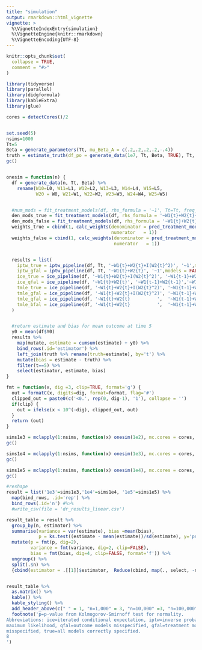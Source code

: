 ```yaml
---
title: "simulation"
output: rmarkdown::html_vignette
vignette: >
  %\VignetteIndexEntry{simulation}
  %\VignetteEngine{knitr::rmarkdown}
  %\VignetteEncoding{UTF-8}
---
```


```r
knitr::opts_chunk$set(
  collapse = TRUE,
  comment = "#>"
)
```

```r
library(tidyverse)
library(parallel)
library(didgformula)
library(kableExtra)
library(glue)

cores = detectCores()/2


set.seed(5)
nsims=1000
Tt=5
Beta = generate_parameters(Tt, mu_Beta_A = c(.2,.2,.2,.2,-.4))
truth = estimate_truth(df_po = generate_data(1e7, Tt, Beta, TRUE), Tt, type = 'levels')
gc()


onesim = function(n) {
  df = generate_data(n, Tt, Beta) %>%
    rename(W10=L0, W11=L1, W12=L2, W13=L3, W14=L4, W15=L5,
           W20 = W0, W21=W1, W22=W2, W23=W3, W24=W4, W25=W5)


  #num_mods = fit_treatment_models(df, rhs_formula = '~1', Tt=Tt, freq_w=1)
  den_mods_true = fit_treatment_models(df, rhs_formula = '~W1{t}+W2{t}+I(W2{t}^2)', Tt=Tt, freq_w =1)
  den_mods_false = fit_treatment_models(df, rhs_formula = '~W1{t}+W2{t}', Tt=Tt, freq_w =1)
  weights_true = cbind(1, calc_weights(denominator = pred_treatment_models(df, den_mods_true),
                                       numerator   = 1))
  weights_false = cbind(1, calc_weights(denominator = pred_treatment_models(df, den_mods_false),
                                        numerator   = 1))


  results = list(
    iptw_true = iptw_pipeline(df, Tt, '~W1{t}+W2{t}+I(W2{t}^2)', '~1',models = FALSE),
    iptw_gfal = iptw_pipeline(df, Tt, '~W1{t}+W2{t}', '~1',models = FALSE),
    ice_true = ice_pipeline(df, '~W1{t}+W2{t}+I(W2{t}^2)', '~W1{t-1}+W2{t-1}+I(W2{t-1}^2)','~W1{k}+W2{k}+I(W2{k}^2)',Tt,models = FALSE),
    ice_qfal = ice_pipeline(df, '~W1{t}+W2{t}', '~W1{t-1}+W2{t-1}','~W1{k}+W2{k}',Tt,models = FALSE),
    tmle_true = ice_pipeline(df, '~W1{t}+W2{t}+I(W2{t}^2)', '~W1{t-1}+W2{t-1}+I(W2{t-1}^2)','~W1{k}+W2{k}+I(W2{k}^2)',Tt,models = FALSE, tmle=TRUE, weights=weights_true),
    tmle_gfal = ice_pipeline(df, '~W1{t}+W2{t}+I(W2{t}^2)', '~W1{t-1}+W2{t-1}+I(W2{t-1}^2)','~W1{k}+W2{k}+I(W2{k}^2)',Tt,models = FALSE, tmle=TRUE, weights=weights_false),
    tmle_qfal = ice_pipeline(df, '~W1{t}+W2{t}          ',  '~W1{t-1}+W2{t-1}            ', '~W1{k}+W2{k}          ',Tt,models = FALSE, tmle=TRUE, weights=weights_true),
    tmle_bfal = ice_pipeline(df, '~W1{t}+W2{t}          ',  '~W1{t-1}+W2{t-1}            ', '~W1{k}+W2{k}          ',Tt,models = FALSE, tmle=TRUE, weights=weights_false)
  )


  #return estimate and bias for mean outcome at time 5
  y0 = mean(df$Y0)
  results %>%
    map(mutate, estimate = cumsum(estimate) + y0) %>%
    bind_rows(.id='estimator') %>%
    left_join(truth %>% rename(truth=estimate), by='t') %>%
    mutate(bias = estimate - truth) %>%
    filter(t==5) %>%
    select(estimator, estimate, bias)
}

fmt = function(x, dig =3, clip=TRUE, format='g') {
  out = formatC(x, digits=dig, format=format, flag='#')
  clipped_out = paste0(c('<0.', rep(0, dig-1), '1'), collapse = '')
  if(clip) {
    out = ifelse(x < 10^(-dig), clipped_out, out)
  }
  return (out)
}

```

```r
sims1e3 = mclapply(1:nsims, function(x) onesim(1e2), mc.cores = cores, mc.set.seed = TRUE)
gc()
```

```r
sims1e4 = mclapply(1:nsims, function(x) onesim(1e3), mc.cores = cores, mc.set.seed = TRUE)
gc()
```


```r
sims1e5 = mclapply(1:nsims, function(x) onesim(1e4), mc.cores = cores, mc.set.seed = TRUE)
gc()
```


```r

#reshape
result = list('1e3'=sims1e3,'1e4'=sims1e4, '1e5'=sims1e5) %>%
  map(bind_rows, .id='rep') %>%
  bind_rows(.id='n') #%>%
  #write_csv(file = 'dr_results_linear.csv')

result_table = result %>%
  group_by(n, estimator) %>%
  summarise(variance = var(estimate), bias =mean(bias), 
            p = ks.test((estimate - mean(estimate))/sd(estimate), y='pnorm')$p.value) %>%
  mutate(p = fmt(p, dig=2),
         variance = fmt(variance, dig=2, clip=FALSE),
         bias = fmt(bias, dig=4, clip=FALSE, format='f')) %>%
  ungroup() %>%
  split(.$n) %>%
  {cbind(estimator = .[[1]]$estimator,  Reduce(cbind, map(., select, -n:-estimator))) }


result_table %>%
  as.matrix() %>%
  kable() %>%
  kable_styling() %>%
  add_header_above(c(" " = 1, "n=1,000" = 3, "n=10,000" =3, "n=100,000" = 3)) %>%
  footnote('p=p-value from Kolmogorov-Smirnoff test for normality.
Abbreviations: ice=iterated conditional expectation, iptw=inverse probability of treatment weighted, tmle=targeted
maximum likelihood, qfal=outcome models misspecified, gfal=treatment models misspecified, bfal=both sets of models
misspecified, true=all models correctly specified.
8
')

```

